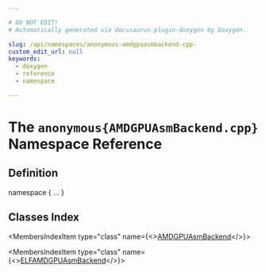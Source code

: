 ```yaml
---

# DO NOT EDIT!
# Automatically generated via docusaurus-plugin-doxygen by Doxygen.

slug: /api/namespaces/anonymous-amdgpuasmbackend-cpp-
custom_edit_url: null
keywords:
  - doxygen
  - reference
  - namespace

---
```





# The `anonymous{AMDGPUAsmBackend.cpp}` Namespace Reference

<DoxygenPage pluginConfig={pluginConfig}>



## Definition

<CodeBlock>namespace &#123; ... &#125;</CodeBlock>

## Classes Index

<MembersIndex>

<MembersIndexItem
  type="class"
  name={<><a href="/docs/api/classes/anonymous-namespace-amdgpuasmbackend-cpp-/amdgpuasmbackend">AMDGPUAsmBackend</a></>}>
</MembersIndexItem>

<MembersIndexItem
  type="class"
  name={<><a href="/docs/api/classes/anonymous-namespace-amdgpuasmbackend-cpp-/elfamdgpuasmbackend">ELFAMDGPUAsmBackend</a></>}>
</MembersIndexItem>

</MembersIndex>


</DoxygenPage>

